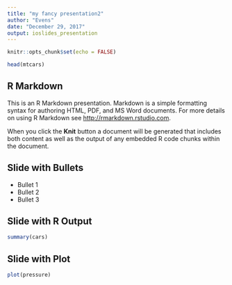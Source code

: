 ```yaml
---
title: "my fancy presentation2"
author: "Evens"
date: "December 29, 2017"
output: ioslides_presentation
---
```


```r
knitr::opts_chunk$set(echo = FALSE)
```

```r
head(mtcars)
```



## R Markdown

This is an R Markdown presentation. Markdown is a simple formatting syntax for authoring HTML, PDF, and MS Word documents. For more details on using R Markdown see <http://rmarkdown.rstudio.com>.

When you click the **Knit** button a document will be generated that includes both content as well as the output of any embedded R code chunks within the document.

## Slide with Bullets

- Bullet 1
- Bullet 2
- Bullet 3

## Slide with R Output

```r
summary(cars)
```

## Slide with Plot

```r
plot(pressure)
```

